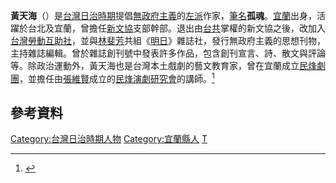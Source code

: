 {{Min-nan
| img       = <!-- [[圖檔名|大小]] -->
| caption   = <!-- 圖片檔案之解釋 -->
| choan-han = 黃天海
| choan-lo  = N̂g Thian-hái
| tai-lo    = 
}}
'''黃天海'''（{{bd|1904年||1931年|}}）是[[台灣|台灣]][[台灣日治時期|日治時期]]提倡[[無政府主義|無政府主義]]的[[左派|左派]]作家，[[筆名|筆名]]'''孤魂'''。[[宜蘭縣|宜蘭]]出身，活躍於台北及宜蘭，曾擔任[[新文協|新文協]]支部幹部。退出由[[台灣共產黨|台共]]掌權的新文協之後，改加入[[台灣勞動互助社|台灣勞動互助社]]，並與[[林斐芳|林斐芳]]共組《[[明日_(刊物)|明日]]》雜誌社，發行無政府主義的思想刊物，主持雜誌編輯。曾於雜誌創刊號中發表許多作品，包含創刊宣言、詩、散文與評論等。除政治運動外，黃天海也是台灣本土戲劇的藝文教育家，曾在宜蘭成立[[民烽劇團|民烽劇團]]，並擔任由[[張維賢|張維賢]]成立的[[民烽演劇研究會|民烽演劇研究會]]的講師。<ref name="陳偉智">{{cite web |url=http://www.gitl.ntu.edu.tw/files/publish/188_a54609c6.pdf |title=一個無政府主義者的軌跡：黃天海與《明日》雜誌 |accessdate= |last= |first= |coauthors= |date= |work= |publisher=陳偉智 }}{{Dead link|date=2020年1月 |bot=InternetArchiveBot |fix-attempted=yes }}</ref>

==參考資料==
{{reflist}}
[[Category:台灣日治時期人物|Category:台灣日治時期人物]]
[[Category:宜蘭縣人|Category:宜蘭縣人]]
[[Category:黃姓|T]]